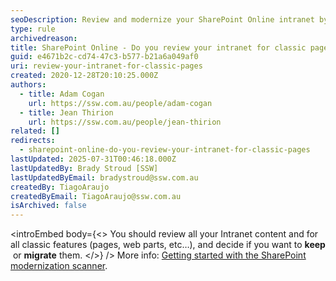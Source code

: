 ```yaml
---
seoDescription: Review and modernize your SharePoint Online intranet by keeping or migrating classic pages and features.
type: rule
archivedreason:
title: SharePoint Online - Do you review your intranet for classic pages?
guid: e4671b2c-cd74-47c3-b577-b21a6a049af0
uri: review-your-intranet-for-classic-pages
created: 2020-12-28T20:10:25.000Z
authors:
  - title: Adam Cogan
    url: https://ssw.com.au/people/adam-cogan
  - title: Jean Thirion
    url: https://ssw.com.au/people/jean-thirion
related: []
redirects:
  - sharepoint-online-do-you-review-your-intranet-for-classic-pages
lastUpdated: 2025-07-31T00:46:18.000Z
lastUpdatedBy: Brady Stroud [SSW]
lastUpdatedByEmail: bradystroud@ssw.com.au
createdBy: TiagoAraujo
createdByEmail: TiagoAraujo@ssw.com.au
isArchived: false
---
```


<introEmbed
  body={<>
You should review all your Intranet content and for all classic features (pages, web parts, etc…), and decide if you want to **keep**  or **migrate** them.
  </>}
/>
More info: [Getting started with the SharePoint modernization scanner](https://docs.microsoft.com/en-us/sharepoint/dev/transform/modernize-scanner?WT.mc_id=M365-MVP-33518).
